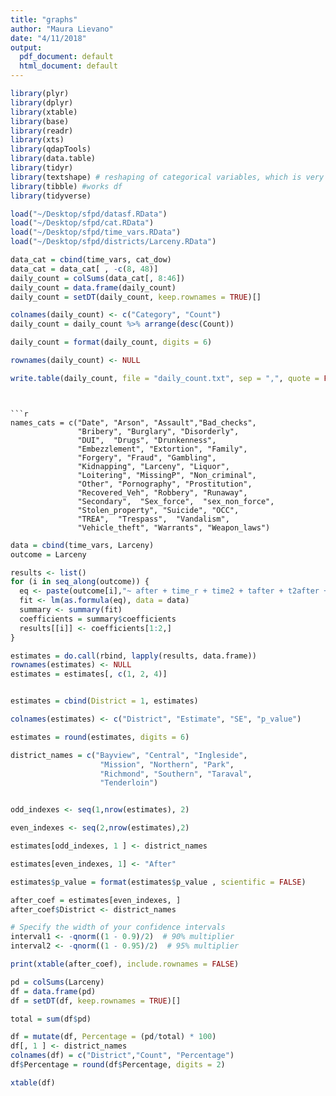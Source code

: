 ```yaml
---
title: "graphs"
author: "Maura Lievano"
date: "4/11/2018"
output:
  pdf_document: default
  html_document: default
---
```




```r
library(plyr)
library(dplyr)
library(xtable)
library(base)
library(readr)
library(xts)
library(qdapTools)
library(data.table)
library(tidyr)
library(textshape) # reshaping of categorical variables, which is very cool 
library(tibble) #works df
library(tidyverse)
```


```r
load("~/Desktop/sfpd/datasf.RData")
load("~/Desktop/sfpd/cat.RData")
load("~/Desktop/sfpd/time_vars.RData")
load("~/Desktop/sfpd/districts/Larceny.RData")
```

```r
data_cat = cbind(time_vars, cat_dow)
data_cat = data_cat[ , -c(8, 48)]
daily_count = colSums(data_cat[, 8:46])
daily_count = data.frame(daily_count)
daily_count = setDT(daily_count, keep.rownames = TRUE)[]
```

```r
colnames(daily_count) <- c("Category", "Count")
daily_count = daily_count %>% arrange(desc(Count)) 

```


```r
daily_count = format(daily_count, digits = 6)

rownames(daily_count) <- NULL

```

```r

write.table(daily_count, file = "daily_count.txt", sep = ",", quote = FALSE, row.names = F)
```

```


```r
names_cats = c("Date", "Arson", "Assault","Bad_checks", 
               "Bribery", "Burglary", "Disorderly", 
               "DUI",  "Drugs", "Drunkenness", 
               "Embezzlement", "Extortion", "Family", 
               "Forgery", "Fraud", "Gambling", 
               "Kidnapping", "Larceny", "Liquor", 
               "Loitering", "MissingP", "Non_criminal", 
               "Other", "Pornography", "Prostitution", 
               "Recovered_Veh", "Robbery", "Runaway",               
               "Secondary",  "Sex_force",  "sex_non_force", 
               "Stolen_property", "Suicide", "OCC", 
               "TREA",  "Trespass",  "Vandalism", 
               "Vehicle_theft", "Warrants", "Weapon_laws")  
```



```r
data = cbind(time_vars, Larceny)
outcome = Larceny

results <- list()
for (i in seq_along(outcome)) {
  eq <- paste(outcome[i],"~ after + time_r + time2 + tafter + t2after + dow")
  fit <- lm(as.formula(eq), data = data)
  summary <- summary(fit)
  coefficients = summary$coefficients
  results[[i]] <- coefficients[1:2,]
}

estimates = do.call(rbind, lapply(results, data.frame))
rownames(estimates) <- NULL
estimates = estimates[, c(1, 2, 4)]


estimates = cbind(District = 1, estimates)

colnames(estimates) <- c("District", "Estimate", "SE", "p_value")

estimates = round(estimates, digits = 6)

district_names = c("Bayview", "Central", "Ingleside",
                    "Mission", "Northern", "Park",
                    "Richmond", "Southern", "Taraval",
                    "Tenderloin")


odd_indexes <- seq(1,nrow(estimates), 2)

even_indexes <- seq(2,nrow(estimates),2)

estimates[odd_indexes, 1 ] <- district_names

estimates[even_indexes, 1] <- "After"

estimates$p_value = format(estimates$p_value , scientific = FALSE)

after_coef = estimates[even_indexes, ]
after_coef$District <- district_names

# Specify the width of your confidence intervals
interval1 <- -qnorm((1 - 0.9)/2)  # 90% multiplier
interval2 <- -qnorm((1 - 0.95)/2)  # 95% multiplier
```

```r
print(xtable(after_coef), include.rownames = FALSE)
```


```r
pd = colSums(Larceny) 
df = data.frame(pd)
df = setDT(df, keep.rownames = TRUE)[]

total = sum(df$pd)

df = mutate(df, Percentage = (pd/total) * 100)
df[, 1 ] <- district_names
colnames(df) = c("District","Count", "Percentage")
df$Percentage = round(df$Percentage, digits = 2)
```

```r
xtable(df)
```




